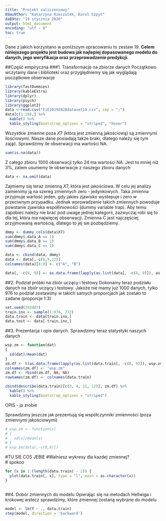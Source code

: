 ```yaml
---
title: "Projekt zaliczeniowy"
89au9thor: "Katarzyna Rzeszutek, Karol Szpyt"
da89te: "19 stycznia 2020"
output: html_document
encoding: "utf - 8"
toc: true
---
```

Dane z jakich korzystano w poniższym opracowaniu to zestaw 19. **Celem niniejszego projektu jest budowa jak najlepiej dopasowanego modelu do danych, jego weryfikacja oraz przeprowadzenie predykcji.**


##Część empiryczna
###1. Transformacje na zbiorze danych
Początkowo wczytamy dane i biblioteki oraz przyględniemy się jak wyglądają początkowe obserwacje
```r
library(fastDummies)
library(kableExtra)
library(dplyr)
library(psych)
library(ggplot2)
data <-read.csv("IiE20192020dataset19.csv", sep = ";")
data[c(1:10),] %>% 
  kable() %>%
  kable_styling(bootstrap_options = "striped", "hover")
```
Wszystkie zmienne poza $X7$ (która jest zmienną jakościową) są zmiennymi ilościowymi. Nasze dane posiadają także braki, dlatego należy się tym zająć. Sprawdzimy ile obserwacji ma wartości NA.
```r
sum(is.na(data))
```
Z całego zbioru 1000 obserwacji tylko 24 ma wartości NA. Jest to mniej niż 3%, zatem usuniemy te obserwacje z naszego zbioru danych

```r
data <- na.omit(data)
```
Zajmiemy się teraz zmienną $X7$, która jest jakościowa. W celu jej analizy zamienimy ją na szereg zmiennych zero - jedynkowych. Taka zmienna przyjmuje wartość jeden, gdy jakies zjawisko wystepuje i zero w przeciwnym przypadku. Jednak wprowadzenie takich zmiennych powoduje powstanie zjawiska współliniowości (dummy variable trap). Aby temu zapobiec należy nie brać pod uwage jednej kategorii, zazwyczaj robi się to dla tej, która ma najwięcej obserwacji. Zmienna C jest najczęściej przyjmowaną wartością, dlatego to jej sie pozbędziemy.

```r
dmmy <- dummy_cols(data$X7)
sum(dmmy$.data_A == 1)
sum(dmmy$.data_B == 1)
sum(dmmy$.data_C == 1)
```

```r
data <- cbind(data, dmmy)
data <- data[,-c(8,9,12)]
colnames(data)[8:9] <- c("A", "B") 

data[, -c(8, 9)] <- as.data.frame(lapply(as.list(data[, -c(8, 9)]), as.numeric))
```

##2. Podział próbki na zbiór uczący i testowy 
Dokonamy teraz podziału danych na zbiór uczący i testowy. Jakoże nie mamy już 1000 danych, tylko 976 to podział zostawimy w takich samych proporcjach jak zostało to zadane (proporcje 1:3)
```r
set.seed(293487)
train.inx <- sample(1:976, 732)
data.train <- data[train.inx,]
data.test <- data[-train.inx,]
```

##3. Prezentacja i opis danych.
Sprawdzimy teraz statystyki naszych danych
```r
wsp.zm <- function(dat) 
{
  sd(dat)/mean(dat)
}
zm.df <- t(as.data.frame(lapply(as.list(data.train[, -c(8, 9)]), wsp.zm)))
colnames(zm.df) <- "wsp.zm"
zm.df <- rbind(zm.df, NA, NA)
rownames(zm.df) <- colnames(data.train)

cbind(describe(data.train)[c(3, 4, 11, 12)], zm.df) %>%
  kable() %>%
  kable_styling(bootstrap_options = "striped")
```
OPIS - ja zrobie
  
  Sprawdzimy jeszcze jak prezentują się współczynniki zmienności (poza zmiennymi jakościowymi)
```r
# wsp.zm <- function(x) 
# {
#   sd(x)/mean(x)
# }
# wsp.zm(data[,-c(8,9)])
```
#TU SIE COS JEBIE
#Walniesz wykresy dla kazdej zmiennej?  
# spokoo
```r
for (x in 1:(length(data.train) - 2)) {
  plot(data.train[, x], type = "l", main = as.character(x))
}

```

  
```r

```

##4. Dobór zmiennych do modelu
Opierając się na metodach Hellwiga i krokowej wstecz sprawdzimy, które zmiennej zostaną wybrane do modelu


```r
model <- lm(Y ~ ., data.train)
step(model, direction = 'backward')
```
  
  
  
  
